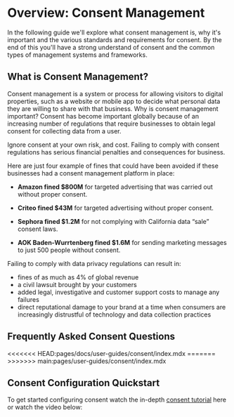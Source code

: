 
# Overview: Consent Management

In the following guide we'll explore what consent management is, why it's important and the various standards and requirements for consent. By the end of this you'll have a strong understand of consent and the common types of management systems and frameworks.

## What is Consent Management? 
Consent management is a system or process for allowing visitors to digital properties, such as a website or mobile app to decide what personal data they are willing to share with that business. 
Why is consent management important?
Consent has become important globally because of an increasing number of regulations that require businesses to obtain legal consent for collecting data from a user. 

Ignore consent at your own risk, and cost. Failing to comply with consent regulations has serious financial penalties and consequences for business. 

Here are just four example of fines that could have been avoided if these businesses had a consent management platform in place:

* **Amazon fined $800M** for targeted advertising that was carried out without proper consent.

* **Criteo fined $43M** for targeted advertising without proper consent.

* **Sephora fined $1.2M** for not complying with California data “sale” consent laws.

* **AOK Baden-Wurrtenberg fined $1.6M** for sending marketing messages to just 500 people without consent.

Failing to comply with data privacy regulations can result in:

* fines of as much as 4% of global revenue
* a civil lawsuit brought by your customers
* added legal, investigative and customer support costs to manage any failures
* direct reputational damage to your brand at a time when consumers are increasingly distrustful of technology and data collection practices


## Frequently Asked Consent Questions
<KeyFeatWrap>
<<<<<<< HEAD:pages/docs/user-guides/consent/index.mdx
  <KeyFeat link="/docs/user-guides/consent/consent-laws" title="Where do Consent Laws Apply?"/>
  <KeyFeat link="/docs/user-guides/consent/consent-laws" title="What are the typs of Consent?"/>
  <KeyFeat link="/docs/user-guides/consent/consent-user-experience" title="What is the right user experience for consent?"/>
  <KeyFeat link="/docs/user-guides/consent/consent-vs-prefs" title="Difference between consent and preferences?"/>
  <KeyFeat link="/docs/user-guides/consent/consent-signals" title="What are Consent Signals?"/>
  <KeyFeat link="/docs/user-guides/consent/consent-records" title="What are Consent Records?"/>
  <KeyFeat link="/docs/user-guides/consent/consent-iab-tcf" title="What is the IAB TCF?"/>
  <KeyFeat link="/docs/user-guides/consent/consent-iab-ca" title="What is the IAB TCF Canada?"/>
  <KeyFeat link="/docs/user-guides/consent/consent-iab-usp" title="What is IAB USPrivacy?"/>
  <KeyFeat link="/docs/user-guides/consent/consent-iab-gpp" title="What is IAB Global Privacy Platform (GPP)?"/>
  <KeyFeat link="/docs/user-guides/consent/consent-iab-mspa" title="What is IAB Multi-State Privacy Agreement (MSPA)?"/>
  <KeyFeat link="/docs/user-guides/consent/consent-iab-gpp" title="What is Global Privacy Control (GPC)?"/>
=======
  <KeyFeat link="/user-guides/consent/consent-laws" title="Where do Consent Laws Apply?"/>
  <KeyFeat link="/user-guides/consent/consent-laws" title="What are the typs of Consent?"/>
  <KeyFeat link="/user-guides/consent/consent-user-experience" title="What is the right user experience for consent?"/>
  <KeyFeat link="/user-guides/consent/consent-vs-prefs" title="Difference between consent and preferences?"/>
  <KeyFeat link="/user-guides/consent/consent-signals" title="What are Consent Signals?"/>
  <KeyFeat link="/user-guides/consent/consent-records" title="What are Consent Records?"/>
  <KeyFeat link="/user-guides/consent/consent-iab-tcf" title="What is the IAB TCF?"/>
  <KeyFeat link="/user-guides/consent/consent-iab-tcf-ca" title="What is the IAB TCF Canada?"/>
  <KeyFeat link="/user-guides/consent/consent-iab-usp" title="What is IAB USPrivacy?"/>
  <KeyFeat link="/user-guides/consent/consent-iab-gpp" title="What is IAB Global Privacy Platform (GPP)?"/>
  <KeyFeat link="/user-guides/consent/consent-iab-mspa" title="What is IAB Multi-State Privacy Agreement (MSPA)?"/>
  <KeyFeat link="/user-guides/consent/consent-iab-gpp" title="What is Global Privacy Control (GPC)?"/>
>>>>>>> main:pages/user-guides/consent/index.mdx
</KeyFeatWrap>

## Consent Configuration Quickstart
To get started configuring consent watch the in-depth [consent tutorial](/docs/tutorials/consent-management-get-started) here or watch the video below:
<VimeoVideo src="https://player.vimeo.com/video/848494412?badge=0&amp;autopause=0&amp;player_id=0&amp;app_id=58479" />
